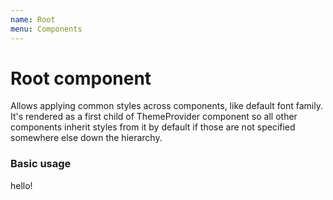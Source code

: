 ```yaml
---
name: Root
menu: Components
---
```



# Root component

Allows applying common styles across components, like default font family.
It's rendered as a first child of ThemeProvider component so all other components
inherit styles from it by default if those are not specified somewhere else down the hierarchy.

### Basic usage

<Playground>
  <Root>
    <Box>hello!</Box>
  </Root>
</Playground>
